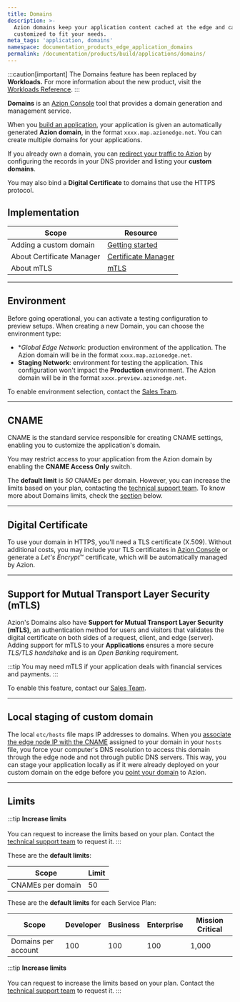 ```yaml
---
title: Domains
description: >-
  Azion domains keep your application content cached at the edge and can be
  customized to fit your needs.
meta_tags: 'application, domains'
namespace: documentation_products_edge_application_domains
permalink: /documentation/products/build/applications/domains/
---
```




<Apiv4Rollout />

:::caution[important]
The Domains feature has been replaced by **Workloads.**
For more information about the new product, visit the [Workloads Reference](/en/documentation/products/secure/workloads/).
:::


**Domains** is an [Azion Console](https://console.azion.com) tool that provides a domain generation and management service.

When you [build an application](/en/documentation/products/guides/build/build-an-application/), your application is given an automatically generated **Azion domain**, in the format `xxxx.map.azionedge.net`. You can create multiple domains for your applications.

If you already own a domain, you can [redirect your traffic to Azion](/en/documentation/products/guides/point-domain-to-azion/) by configuring the records in your DNS provider and listing your **custom domains**.

You may also bind a **Digital Certificate** to domains that use the HTTPS protocol.

## Implementation

| Scope | Resource |
| --- | --- |
| Adding a custom domain | [Getting started](/en/documentation/products/guides/configure-a-domain/) |
| About Certificate Manager | [Certificate Manager](/en/documentation/products/secure/edge-firewall/digital-certificates/) |
| About mTLS | [mTLS](/en/documentation/products/secure/edge-firewall/mtls/) |

---

## Environment

Before going operational, you can activate a testing configuration to preview setups. When creating a new Domain, you can choose the environment type:

- **Global Edge Network*: production environment of the application. The Azion domain will be in the format `xxxx.map.azionedge.net`.
- **Staging Network**: environment for testing the application. This configuration won't impact the **Production** environment. The Azion domain will be in the format `xxxx.preview.azionedge.net`.

To enable environment selection, contact the [Sales Team](https://www.azion.com/en/contact-sales/).

---

## CNAME

CNAME is the standard service responsible for creating CNAME settings, enabling you to customize the application's domain.

You may restrict access to your application from the Azion domain by enabling the **CNAME Access Only** switch.

The **default limit** is *50* CNAMEs per domain. However, you can increase the limits based on your plan, contacting the [technical support team](/en/documentation/services/support/). To know more about Domains limits, check the [section](#limits) below.

---

## Digital Certificate

To use your domain in HTTPS, you'll need a TLS certificate (X.509). Without additional costs, you may include your TLS certificates in [Azion Console](https://console.azion.com) or generate a *Let's Encrypt*™ certificate, which will be automatically managed by Azion.

---

## Support for Mutual Transport Layer Security (mTLS)

Azion's Domains also have **Support for Mutual Transport Layer Security (mTLS)**, an authentication method for users and visitors that validates the digital certificate on both sides of a request, client, and edge (server). Adding support for mTLS to your **Applications** ensures a more secure *TLS/TLS handshake* and is an *Open Banking* requirement.

:::tip
You may need mTLS if your application deals with financial services and payments.
:::

To enable this feature, contact our [Sales Team](https://www.azion.com/en/contact-sales/).

---

## Local staging of custom domain

The local `etc/hosts` file maps IP addresses to domains. When you [associate the edge node IP with the CNAME](/en/documentation/products/guides/stage-edge-application-through-hosts-file/) assigned to your domain in your `hosts` file, you force your computer's DNS resolution to access this domain through the edge node and not through public DNS servers. This way, you can stage your application locally as if it were already deployed on your custom domain on the edge before you [point your domain](/en/documentation/products/guides/point-domain-to-azion/) to Azion.

---

## Limits

:::tip
**Increase limits** <br></br>
You can request to increase the limits based on your plan. Contact the [technical support team](/en/documentation/services/support/) to request it.
:::

These are the **default limits**:

| Scope | Limit |
| --- | --- |
| CNAMEs per domain | 50 |

These are the **default limits** for each Service Plan:

| Scope | Developer | Business | Enterprise | Mission Critical |
| --- | --- | --- | --- | ---|
| Domains per account | 100 | 100 | 100 | 1,000 |

:::tip
**Increase limits** <br></br>
You can request to increase the limits based on your plan. Contact the [technical support team](/en/documentation/services/support/) to request it.
:::
